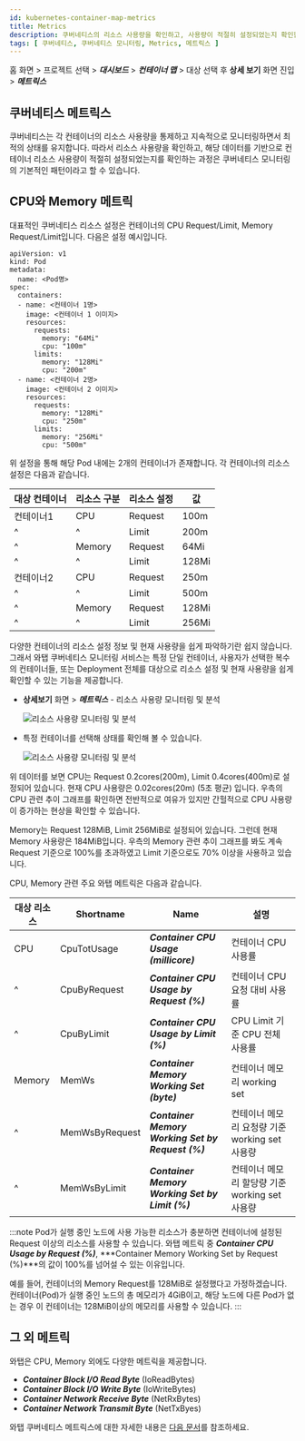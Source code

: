 ```yaml
---
id: kubernetes-container-map-metrics
title: Metrics
description: 쿠버네티스의 리소스 사용량을 확인하고, 사용량이 적절히 설정되었는지 확인할 수 있습니다.
tags: [ 쿠버네티스, 쿠버네티스 모니터링, Metrics, 메트릭스 ]
---
```


홈 화면 > 프로젝트 선택 > ***대시보드*** > ***컨테이너 맵*** > 대상 선택 후 **상세 보기** 화면 진입 > ***메트릭스***

## 쿠버네티스 메트릭스

쿠버네티스는 각 컨테이너의 리소스 사용량을 통제하고 지속적으로 모니터링하면서 최적의 상태를 유지합니다. 따라서 리소스 사용량을 확인하고, 해당 데이터를 기반으로 컨테이너 리소스 사용량이 적절히 설정되었는지를 확인하는 과정은 쿠버네티스 모니터링의 기본적인 패턴이라고 할 수 있습니다.

## CPU와 Memory 메트릭

대표적인 쿠버네티스 리소스 설정은 컨테이너의 CPU Request/Limit, Memory Request/Limit입니다. 다음은 설정 예시입니다.

```text {10-15,19-24} showLineNumbers
apiVersion: v1
kind: Pod
metadata:
  name: <Pod명>
spec:
  containers:
  - name: <컨테이너 1명>
    image: <컨테이너 1 이미지>
    resources:
      requests:
        memory: "64Mi"
        cpu: "100m"
      limits:
        memory: "128Mi"
        cpu: "200m"
  - name: <컨테이너 2명>
    image: <컨테이너 2 이미지>
    resources:
      requests:
        memory: "128Mi"
        cpu: "250m"
      limits:
        memory: "256Mi"
        cpu: "500m"
```

위 설정을 통해 해당 Pod 내에는 2개의 컨테이너가 존재합니다. 각 컨테이너의 리소스 설정은 다음과 같습니다.

| 대상 컨테이너 | 리소스 구분 | 리소스 설정 | 값    |
| ------------- | ----------- | ----------- | ----- |
| 컨테이너1     | CPU         | Request     | 100m  |
| ^             | ^           | Limit       | 200m  |
| ^             | Memory      | Request     | 64Mi  |
| ^             | ^           | Limit       | 128Mi |
| 컨테이너2     | CPU         | Request     | 250m  |
| ^             | ^           | Limit       | 500m  |
| ^             | Memory      | Request     | 128Mi |
| ^             | ^           | Limit       | 256Mi |

다양한 컨테이너의 리소스 설정 정보 및 현재 사용량을 쉽게 파악하기란 쉽지 않습니다. 그래서 와탭 쿠버네티스 모니터링 서비스는 특정 단일 컨테이너, 사용자가 선택한 복수의 컨테이너들, 또는 Deployment 전체를 대상으로 리소스 설정 및 현재 사용량을 쉽게 확인할 수 있는 기능을 제공합니다.

* **상세보기** 화면 > ***메트릭스*** - 리소스 사용량 모니터링 및 분석

  ![리소스 사용량 모니터링 및 분석](https://img.whatap.io/media/images/whatap_kubernetes_container_map_resource_example.png)

* 특정 컨테이너를 선택해 상태를 확인해 볼 수 있습니다.

  ![리소스 사용량 모니터링 및 분석](https://img.whatap.io/media/images/whatap_kubernetes_container_map_metrics_cpu_mem_example.png)

위 데이터를 보면 CPU는 Request 0.2cores(200m), Limit 0.4cores(400m)로 설정되어 있습니다. 현재 CPU 사용량은 0.02cores(20m) (5초 평균) 입니다. 우측의 CPU 관련 추이 그래프를 확인하면 전반적으로 여유가 있지만 간헐적으로 CPU 사용량이 증가하는 현상을 확인할 수 있습니다.

Memory는 Request 128MiB, Limit 256MiB로 설정되어 있습니다. 그런데 현재 Memory 사용량은 184MiB입니다. 우측의 Memory 관련 추이 그래프를 봐도 계속 Request 기준으로 100%를 초과하였고 Limit 기준으로도 70% 이상을 사용하고 있습니다.

CPU, Memory 관련 주요 와탭 메트릭은 다음과 같습니다. 

|대상 리소스|Shortname|Name|설명|
|--|--|--|--|
|CPU|CpuTotUsage|***Container CPU Usage (millicore)***|컨테이너 CPU 사용률|
|^|CpuByRequest|***Container CPU Usage by Request (%)***|컨테이너 CPU 요청 대비 사용률|
|^|CpuByLimit|***Container CPU Usage by Limit (%)***|CPU Limit 기준 CPU 전체 사용률|
|Memory|MemWs|***Container Memory Working Set (byte)***|컨테이너 메모리 working set|
|^|MemWsByRequest|***Container Memory Working Set by Request (%)***|컨테이너 메모리 요청량 기준 working set 사용량|
|^|MemWsByLimit|***Container Memory Working Set by Limit (%)***|컨테이너 메모리 할당량 기준 working set 사용량|
   
:::note
Pod가 실행 중인 노드에 사용 가능한 리소스가 충분하면 컨테이너에 설정된 Request 이상의 리소스를 사용할 수 있습니다. 와탭 메트릭 중 ***Container CPU Usage by Request (%)***, ***Container Memory Working Set by Request (%)***의 값이 100%를 넘어설 수 있는 이유입니다.

예를 들어, 컨테이너의 Memory Request를 128MiB로 설정했다고 가정하겠습니다. 컨테이너(Pod)가 실행 중인 노드의 총 메모리가 4GiB이고, 해당 노드에 다른 Pod가 없는 경우 이 컨테이너는 128MiB이상의 메모리를 사용할 수 있습니다.
:::

## 그 외 메트릭

와탭은 CPU, Memory 외에도 다양한 메트릭을 제공합니다.

* ***Container Block I/O Read Byte*** (IoReadBytes)
* ***Container Block I/O Write Byte*** (IoWriteBytes)
* ***Container Network Receive Byte*** (NetRxBytes)
* ***Container Network Transmit Byte*** (NetTxByes) 

와탭 쿠버네티스 메트릭스에 대한 자세한 내용은 [다음 문서](../metrics/kubernetes-metrics-intro)를 참조하세요.